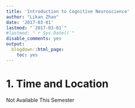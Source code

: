```yaml
---
title: 'Introduction to Cognitive Neuroscience'
author: "Likan Zhan"
date: '2017-03-01'
lastmod: "`2017-03-01`"
#lastmod: "`r Sys.Date()`"
disable_comments: yes
output:
  blogdown::html_page:
    toc: yes
---
```

# 1. Time and Location

Not Available This Semester

<!--
- Time: 0800 - 1000, Each Monday
- Location: **Room 211, Teaching Building 5** (Changed!!)
- Lecturer: Likan Zhan

# 2. Course Information

 Cognition is acquisition, storage, transformation, and use of knowledge. Neuroscience is the study of the structure and workings of the nervous system. Cognitive neuroscience, then, is the study of how cognitive processes can be explained by the structure and function of the brain. This course briefly introduces the structure and function of the nervous system, the techniques used to study the nervous systems, and the main cognitive functions supported by the nervous system, such as Sensation and Perception, Object Recognition, Attention, Action, Memory, Emotion, Language, Cognitive Control, Social Cognition etc.

# 3. Textbook

![](CognNeurosci-CoverImage.jpg)

- Gazzaniga, M. S., Ivry, R. B., & Mangun, G. R. (2014). *Cognitive neuroscience: The biology of the mind* (4 ed.). New York, NY: Norton

# 4. Lecture Notes

- Part I. Background and methods
  - Chapter 00. Introduction to the Course
  - Chapter 01. A Brief History of Cognitive Neuroscience
  - Chapter 02. Structure and Function of the Nervous System
  - Chapter 03. Methods of Cognitive Neuroscience
- Part II. Core Processes
  - Chapter 04. Hemispheric Specialization
  - Chapter 05. Sensation and Perception.
  - Chapter 06. Object Recognition.
  - Chapter 07. Attention.
    - Chapter 08. Action.
    - Chapter 09. Memory.
  - Chapter 10. Emotion.
  - Chapter 11. Language.
- Part III. Control Processes
  - Chapter 12. Cognitive Control.
  - Chapter 13. Social Cognition.
  - Chapter 14. Consciousness, Free Will, and the Law.

# 4. Grading

- Oral Presentation: 50 %
- Reading Report: 50 %
 - Your will write a reading report of an academic article.
 - The article you read should
     - be written in English;
     - be an appropriate article for the course;
     - be published in the last five years, i.e., 2015 - 2019;
     - be an original research article, not a review article;
     - be NOT related to language.
 - The report you submitted should
     - be written in Chinese;
     - be about 3000 words in length (Chinese Charaters);
     - consist of two main parts:
         - background, methods, and main findings of the article ( about 1500 - 2000 words);
         - future directions of this topic (1000 - 1500 words).
-->
